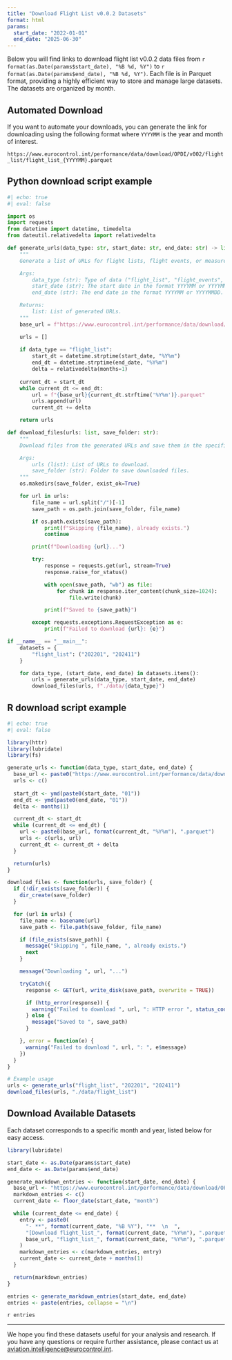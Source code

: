 ```yaml
---
title: "Download Flight List v0.0.2 Datasets"
format: html
params:
  start_date: "2022-01-01"
  end_date: "2025-06-30"
---
```


Below you will find links to download flight list v0.0.2 data files from `r format(as.Date(params$start_date), "%B %d, %Y")` to `r format(as.Date(params$end_date), "%B %d, %Y")`. Each file is in Parquet format, providing a highly efficient way to store and manage large datasets. The datasets are organized by month.

## Automated Download

If you want to automate your downloads, you can generate the link for downloading using the following format where `YYYYMM` is the year and month of interest. 

```https://www.eurocontrol.int/performance/data/download/OPDI/v002/flight_list/flight_list_{YYYYMM}.parquet```

::: {.callout-tip collapse="true"}

## Python download script example

```python
#| echo: true
#| eval: false

import os
import requests
from datetime import datetime, timedelta
from dateutil.relativedelta import relativedelta

def generate_urls(data_type: str, start_date: str, end_date: str) -> list:
    """
    Generate a list of URLs for flight lists, flight events, or measurements.

    Args:
        data_type (str): Type of data ("flight_list", "flight_events", "measurements").
        start_date (str): The start date in the format YYYYMM or YYYYMMDD.
        end_date (str): The end date in the format YYYYMM or YYYYMMDD.

    Returns:
        list: List of generated URLs.
    """
    base_url = f"https://www.eurocontrol.int/performance/data/download/OPDI/v002/{data_type}/{data_type}_"

    urls = []
    
    if data_type == "flight_list":
        start_dt = datetime.strptime(start_date, "%Y%m")
        end_dt = datetime.strptime(end_date, "%Y%m")
        delta = relativedelta(months=1)
    
    current_dt = start_dt
    while current_dt <= end_dt:
        url = f"{base_url}{current_dt.strftime('%Y%m')}.parquet"
        urls.append(url)
        current_dt += delta

    return urls

def download_files(urls: list, save_folder: str):
    """
    Download files from the generated URLs and save them in the specified folder.

    Args:
        urls (list): List of URLs to download.
        save_folder (str): Folder to save downloaded files.
    """
    os.makedirs(save_folder, exist_ok=True)

    for url in urls:
        file_name = url.split("/")[-1]
        save_path = os.path.join(save_folder, file_name)

        if os.path.exists(save_path):
            print(f"Skipping {file_name}, already exists.")
            continue

        print(f"Downloading {url}...")

        try:
            response = requests.get(url, stream=True)
            response.raise_for_status()

            with open(save_path, "wb") as file:
                for chunk in response.iter_content(chunk_size=1024):
                    file.write(chunk)

            print(f"Saved to {save_path}")

        except requests.exceptions.RequestException as e:
            print(f"Failed to download {url}: {e}")

if __name__ == "__main__":
    datasets = {
        "flight_list": ("202201", "202411")
    }

    for data_type, (start_date, end_date) in datasets.items():
        urls = generate_urls(data_type, start_date, end_date)
        download_files(urls, f"./data/{data_type}")
```

:::

::: {.callout-tip collapse="true"}

## R download script example
 
```R
#| echo: true
#| eval: false

library(httr)
library(lubridate)
library(fs)

generate_urls <- function(data_type, start_date, end_date) {
  base_url <- paste0("https://www.eurocontrol.int/performance/data/download/OPDI/v002/", data_type, "/", data_type, "_")
  urls <- c()
  
  start_dt <- ymd(paste0(start_date, "01"))
  end_dt <- ymd(paste0(end_date, "01"))
  delta <- months(1)

  current_dt <- start_dt
  while (current_dt <= end_dt) {
    url <- paste0(base_url, format(current_dt, "%Y%m"), ".parquet")
    urls <- c(urls, url)
    current_dt <- current_dt + delta
  }

  return(urls)
}

download_files <- function(urls, save_folder) {
  if (!dir_exists(save_folder)) {
    dir_create(save_folder)
  }

  for (url in urls) {
    file_name <- basename(url)
    save_path <- file.path(save_folder, file_name)

    if (file_exists(save_path)) {
      message("Skipping ", file_name, ", already exists.")
      next
    }

    message("Downloading ", url, "...")

    tryCatch({
      response <- GET(url, write_disk(save_path, overwrite = TRUE))

      if (http_error(response)) {
        warning("Failed to download ", url, ": HTTP error ", status_code(response))
      } else {
        message("Saved to ", save_path)
      }

    }, error = function(e) {
      warning("Failed to download ", url, ": ", e$message)
    })
  }
}

# Example usage
urls <- generate_urls("flight_list", "202201", "202411")
download_files(urls, "./data/flight_list")
```

:::

## Download Available Datasets

Each dataset corresponds to a specific month and year, listed below for easy access.

```r
library(lubridate)

start_date <- as.Date(params$start_date)
end_date <- as.Date(params$end_date)

generate_markdown_entries <- function(start_date, end_date) {
  base_url <- "https://www.eurocontrol.int/performance/data/download/OPDI/v002/flight_list/"
  markdown_entries <- c()
  current_date <- floor_date(start_date, "month")

  while (current_date <= end_date) {
    entry <- paste0(
      "- **", format(current_date, "%B %Y"), "**  \n  ",
      "[Download flight_list_", format(current_date, "%Y%m"), ".parquet](", 
      base_url, "flight_list_", format(current_date, "%Y%m"), ".parquet)"
    )
    markdown_entries <- c(markdown_entries, entry)
    current_date <- current_date + months(1)
  }

  return(markdown_entries)
}

entries <- generate_markdown_entries(start_date, end_date)
entries <- paste(entries, collapse = "\n")
```

`r entries`

---

We hope you find these datasets useful for your analysis and research. If you have any questions or require further assistance, please contact us at [aviation.intelligence@eurocontrol.int](mailto:aviation.intelligence@eurocontrol.int).
